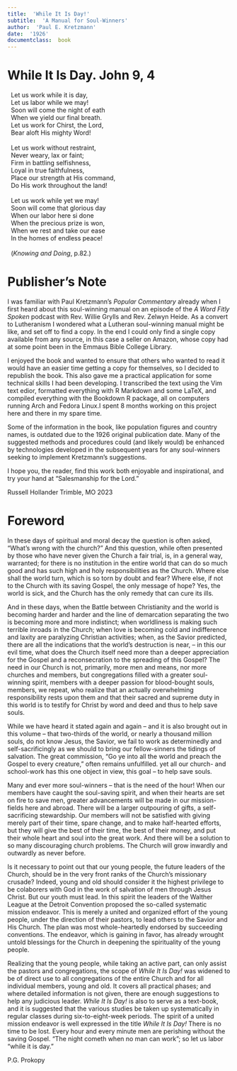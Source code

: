 ```yaml
---
title:  'While It Is Day!'
subtitle:  'A Manual for Soul-Winners'
author:  'Paul E. Kretzmann'
date:  '1926'
documentclass:  book
---
```


# While It Is Day.  John 9, 4 {.unlisted .unnumbered}

|	Let us work while it is day,
|	Let us labor while we may!
|	Soon will come the night of eath
|	When we yield our final breath.
|	Let us work for Chirst, the Lord,
|	Bear aloft His mighty Word!
|	
|	Let us work without restraint,
|	Never weary, lax or faint;
|	Firm in battling selfishness,
|	Loyal in true faithfulness,
|	Place our strength at His command,
|	Do His work throughout the land!
|	
|	Let us work while yet we may!
|	Soon will come that glorious day
|	When our labor here si done
|	When the precious prize is won,
|	When we rest and take our ease
|	In the homes of endless peace!
|	
|	(_Knowing and Doing_, p.82.)


# Publisher's Note {.unnumbered}
I was familiar with Paul Kretzmann's _Popular Commentary_ already when I first heard about this soul-winning manual on an episode of the _A Word Fitly Spoken_ podcast with Rev. Willie Grylls and Rev. Zelwyn Heide.  As a convert to Lutheranism I wondered what a Lutheran soul-winning manual might be like, and set off to find a copy.  In the end I could only find a single copy available from any source, in this case a seller on Amazon, whose copy had at some point been in the Emmaus Bible College Library.  

I enjoyed the book and wanted to ensure that others who wanted to read it would have an easier time getting a copy for themselves, so I decided to republish the book.  This also gave me a practical application for some technical skills I had been developing.  I transcribed the text using the Vim text edior, formatted everything with R Markdown and some LaTeX, and compiled everything with the Bookdown R package, all on computers running Arch and Fedora Linux.I spent 8 months working on this project here and there in my spare time.

Some of the information in the book, like population figures and country names, is outdated due to the 1926 original publication date.  Many of the suggested methods and procedures could (and likely would) be enhanced by technologies developed in the subsequent years for any soul-winners seeking to implement Kretzmann's suggestions.  

I hope you, the reader, find this work both enjoyable and inspirational, and try your hand at "Salesmanship for the Lord."

Russell Hollander
Trimble, MO
2023

# Foreword {.unnumbered}
In these days of spiritual and moral decay the question is often asked, "What's wrong with the church?"  And this question, while often presented by those who have never given the Church a fair trial, is, in a general way, warranted; for there is no institution in the entire world that can do so much good and has such high and holy responsibilities as the Church.  Where else shall the world turn, which is so torn by doubt and fear?  Where else, if not to the Church with its saving Gospel, the only message of hope?  Yes, the world is sick, and the Church has the only remedy that can cure its ills.

And in these days, when the Battle between Christianity and the world is becoming harder and harder and the line of demarcation separating the two is becoming more and more indistinct; when worldliness is making such terrible inroads in the Church; when love is becoming cold and indifference and laxity are paralyzing Christian activities; when, as the Savior predicted, there are all the indications that the world's destruction is near, -- in this our evil time, what does the Church itself need more than a deeper appreciation for the Gospel and a reconsecration to the spreading of this Gospel?  The need in our Church is not, primarily, more men and means, nor more churches and members, but congregations filled with a greater soul-winning spirit, members with a deeper passion for blood-bought souls, members, we repeat, who realize that an actually overwhelming responsibility rests upon them and that their sacred and supreme duty in this world is to testify for Christ by word and deed and thus to help save souls.

While we have heard it stated again and again -- and it is also brought out in this volume -- that two-thirds of the world, or nearly a thousand million souls, do not know Jesus, the Savior, we fail to work as determinedly and self-sacrificingly as we should to bring our fellow-sinners the tidings of salvation.  The great commission, "Go ye into all the world and preach the Gospel to every creature," often remains unfulfilled.  yet all our church- and school-work has this one object in view, this goal -- to help save souls.

Many and ever more soul-winners -- that is the need of the hour!  When our members have caught the soul-saving spirit, and when their hearts are set on fire to save men, greater advancements will be made in our mission-fields here and abroad.  There will be a larger outpouring of gifts, a self-sacrificing stewardship.  Our members will not be satisfied with giving merely part of their time, spare change, and to make half-hearted efforts, but they will give the best of their time, the best of their money, and put their whole heart and soul into the great work.  And there will be a solution to so many discouraging church problems.  The Church will grow inwardly and outwardly as never before.

Is it necessary to point out that our young people, the future leaders of the Church, should be in the very front ranks of the Church's missionary crusade?  Indeed, young and old should consider it the highest privilege to be colaborers with God in the work of salvation of men through Jesus Christ.  But our youth must lead.  In this spirit the leaders of the Walther League at the Detroit Convention proposed the so-called systematic mission endeavor.  This is merely a united and organized effort of the young people, under the direction of their pastors, to lead others to the Savior and His Church.  The plan was most whole-heartedly endorsed by succeeding conventions.  The endeavor, which is gaining in favor, has already wrought untold blessings for the Church in deepening the spirituality of the young people.

Realizing that the young people, while taking an active part, can only assist the pastors and congregations, the scope of _While It Is Day!_ was widened to be of direct use to all congregations of the entire Church and for all individual members, young and old.  It covers all practical phases; and where detailed information is not given, there are enough suggestions to help any judicious leader.  _While It Is Day!_ is also to serve as a text-book, and it is suggested that the various studies be taken up systematically in regular classes during six-to-eight-week periods.  The spirit of a united mission endeavor is well expressed in the title _While It Is Day!_  There is no time to be lost.  Every hour and every minute men are perishing without the saving Gospel.  "The night cometh when no man can work"; so let us labor "while it is day."

P.G. Prokopy


